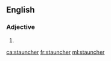 ==English==

===Adjective===
{{head|en|adjective comparative form}}

# {{en-comparative of|staunch}}

[[ca:stauncher]]
[[fr:stauncher]]
[[ml:stauncher]]